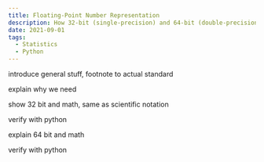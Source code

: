 ```yaml
---
title: Floating-Point Number Representation
description: How 32-bit (single-precision) and 64-bit (double-precision) numbers are represented and used in computation
date: 2021-09-01
tags:
  - Statistics
  - Python
---
```


introduce general stuff, footnote to actual standard

explain why we need

show 32 bit and math, same as scientific notation

verify with python

explain 64 bit and math

verify with python
